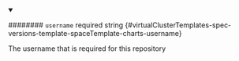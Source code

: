 
<details className="config-field" data-expandable="false" open>
<summary>

######## `username` <span className="config-field-required" data-required="false">required</span> <span className="config-field-type">string</span> <span className="config-field-default"></span> <span className="config-field-enum"></span> {#virtualClusterTemplates-spec-versions-template-spaceTemplate-charts-username}

The username that is required for this repository

</summary>



</details>
